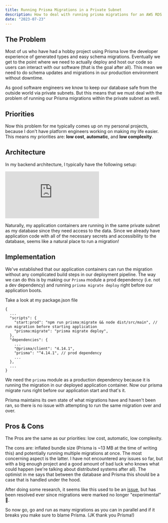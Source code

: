 ```yaml
---
title: Running Prisma Migrations in a Private Subnet
description: How to deal with running prisma migrations for an AWS RDS instance that is running in a private subnet.
date: "2023-07-23"
---
```


## The Problem

Most of us who have had a hobby project using Prisma love the developer experience of generated types and easy schema migrations.
Eventually we get to the point where we need to actually deploy and host our code so users can interact with our software (that is the goal after all).
This mean we need to do schema updates and migrations in our production environment without downtime.

As good software engineers we know to keep our database safe from the outside world via private subnets.
But this means that we must deal with the problem of running our Prisma migrations within the private subnet as well.

## Priorities

Now this problem for me typically comes up on my personal projects, because I don't have platform engineers working on making my life easier.
This means my priorities are: **low cost**, **automatic**, and **low complexity**.

## Architecture

In my backend architecture, I typically have the following setup:

<div
  style={{
    width: "660px",
    height: "340px",
    margin: "10px",
    position: "relative",
  }}
>
  <iframe
    allowfullscreen
    frameborder="0"
    style={{ width: "660px", height: "340px", "pointer-events": "none" }}
    src="https://lucid.app/documents/embedded/53942ca1-d74d-4190-a7e0-5b6f009ea749"
    id="TdCcGj3-CkVz"
  ></iframe>
</div>

Naturally, my application containers are running in the same private subnet as my database since they need access to the data.
Since we already have application code with all of the necessary secrets and accessibility to the database, seems like a natural place to run a migration!

## Implementation

We've established that our application containers can run the migration without any complicated build steps in our deployment pipeline.
The way we can do this is by making our `Prisma` module a prod dependency (i.e. not a dev dependency) and running `prisma migrate deploy` right before our application boots.

Take a look at my package.json file

```
{
  ...
  "scripts": {
    "start:prod": "npm run prisma:migrate && node dist/src/main", // run migration before starting application
    "prisma:migrate": "prisma migrate deploy",
  },
  "dependencies": {
    ...
    "@prisma/client": "4.14.1",
    "prisma": "^4.14.1", // prod dependency
    ...
  },
  ...
}
```

We need the `prisma` module as a production dependency because it is running the migration in our deployed application container.
Now our prisma migrate runs right before our application start and that's it.

Prisma maintains its own state of what migrations have and haven't been ran, so there is no issue with attempting to run the same migration over and over.

## Pros & Cons

The Pros are the same as our priorities: low cost, automatic, low complexity.

The cons are: inflated bundle size (Prisma is ~13 MB at the time of writing this) and potentially running multiple migrations at once.
The most concerning aspect is the latter. I have not encountered any issues so far, but with a big enough project and a good amount of bad luck who knows what could happen (we're talking about distributed systems after all).
The optimist in me says that between the database and Prisma this should be a case that is handled under the hood.

After doing some research, it seems like this used to be an [issue](https://github.com/prisma/prisma/discussions/3759),
but has been resolved ever since migrations were marked no longer "experimental" 🎉.

So now go, go and run as many migrations as you can in parallel and if it breaks you make sure to blame Prisma. (JK thank you Prisma!)
